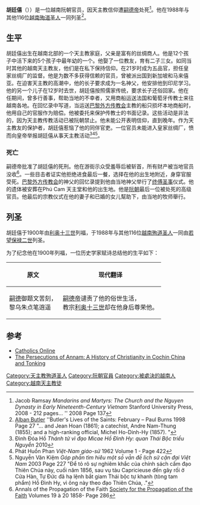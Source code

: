 {{Infobox saint
|name=胡廷僖
|birth_date= 1808年
|death_date= 1857年5月22日
|feast_day=5月22日
|venerated_in=[[罗马天主教|罗马天主教]]
|image=St_Michael_HDHy.jpg
|imagesize=144px
|caption=
|birth_place=越南
|death_place=
|titles=殉道圣人
|beatified_date= 1900年7月5日
|beatified_place=
|beatified_by=利奥十三世
|canonized_date= 1988年6月19日
|canonized_place=
|canonized_by=若望保禄二世
|attributes= [[汉服|汉服]]<br>宋朝官服<br>棕榈枝<br>[[刀|刀]]
}}
'''胡廷僖'''（{{lang|vi|Michael Hồ Đình Hy}}）{{bd|1808年||1857年|5月22日}}）是一位越南阮朝官员，因天主教信仰遭[[嗣德帝|嗣德帝]]处死<ref>Jacob Ramsay ''Mandarins and Martyrs: The Church and the Nguyen Dynasty in Early Nineteenth-Century Vietnam'' Stanford University Press, 2008 - 212 pages... '' 2008 Page 137</ref>。他在1988年与其他116位[[越南殉道圣人|越南殉道圣人]]一同列圣<ref>[[Alban_Butler|Alban Butler]] ''Butler's Lives of the Saints: February – Paul Burns 1998 Page 27 "... and Jean Hoan (1861); a catechist, Andre Nam-Thung (1855); and a high-ranking official, Michel Ho-Dinh-Hy (1857). "</ref>。

==生平==
胡廷僖出生在越南北部的一个天主教家庭，父亲是富有的丝绸商人。他是12个孩子中活下来的5个孩子中最年幼的一个。他娶了一位教友，育有二子三女。如同当时其他的越南天主教友，他们是在私下保持信仰。在21岁时成为五品官，担任皇家丝绸厂的监督。他是为数不多获得信赖的官员，曾被派出国到新加坡和马来僖亚。在迫害天主教的高潮中，他的长子要求成为一名神父，他安排他到印尼学习。他的另一个儿子在12岁时去世，胡廷僖按照儒家传统，要求长子还俗回家。他在任期间，曾多行善事，帮助当地的不幸者，又用商船运送法国和葡萄牙传教士来往越南各地。在回忆录中写道，当运送[[巴黎外方传教会|巴黎外方传教会]]主教的船只损坏本地商船时，他用自己的官服作为赔偿。他被委托来保护传教士的书面记录。这些活动是非法的，因为天主教传教活动已被阮朝禁止。他未能公开表明信仰，直到晚年。作为天主教友的保护者，胡廷僖惹恼了他的同伴官吏。一位官员未能进入皇家丝绸厂，愤而向皇帝举报胡廷僖从事天主教活动<ref>Đình Đóa Hồ ''Thánh tử vì đạo Micae Hồ Đình Hy: quan Thái Bộc triều Nguyễn'' 2010</ref><ref>Phát Huồn Phan ''Việt-Nam giáo-sử'' 1962 Volume 1 - Page 422 </ref><ref>Nguyẽ̂n Văn Kiệm ''Góp phà̂n tìm hiẻ̂u một só̂ vá̂n đè̂ lịch sử cận đại Việt Nam'' 2003 Page 227 "Để tỏ rõ sự nghiêm khắc của chính sách cấm đạo Thiên Chúa này, cuối năm 1856, sau vụ tàu Capricieuse đến gây rối ở Cửa Hàn, Tự Đức đã hạ lệnh bắt giam Thái bộc tự khanh (tòng tam phẩm) Hồ Đình Hy, vì ông này theo đạo Thiên Chúa, ."</ref>。

===死亡===
嗣德帝批准了胡廷僖的死刑。他在游街示众受羞辱后被斩首，所有财产被当地官员没收<ref>Annals of the Propagation of the Faith [[Society_for_the_Propagation_of_the_Faith|Society for the Propagation of the Faith]] Volumes 19 à 20 1858- Page 286 </ref>。一些目击者证实他拒绝进食最后一餐，选择在他的出生地附近，身穿官服受死。[[巴黎外方传教会|巴黎外方传教会]]的神父的回忆录提到他由当地神父举行了[[终傅圣事|终傅圣事]]仪式。他的遗体被安葬在Phú Cam 天主堂和他的出生地。他是[[阮朝|阮朝]]最后一位被处死的高级官员。他最后的宗教仪式在他的妻子和已婚的女儿幫助下，由当地的牧师舉行。

==列圣==
胡廷僖于1900年由[[利奥十三世|利奥十三世]]列福，于1988年与其他116位[[越南殉道圣人|越南殉道圣人]]一同由[[若望保禄二世|若望保禄二世]]列圣。

为了纪念他在1900年列福，一位历史学家赋诗总结他的生平如下：
{| class="wikitable"
|-
! 原文
! 现代翻译
|-
| [[嗣德|嗣德]]御题文苦刻，<br />
黎乌朱点笔逍遥
| 
[[嗣德帝|嗣德帝]]谴责了他的俗世生活，<br />
教宗[[利奥十三世|利奥十三世]]却在他身后尊荣他。
|}

==参考==
{{reflist}}
*[http://www.catholic.org/saints/saint.php?saint_id=5110 Catholics Online]
*[http://books.google.com/books?id=aB0QAAAAYAAJ&printsec=frontcover&dq=annam/ The Persecutions of Annam: A History of Christianity in Cochin China and Tonking]
[[Category:天主教殉道圣人|Category:天主教殉道圣人]]
[[Category:阮朝官員|Category:阮朝官員]]
[[Category:被處決的越南人|Category:被處決的越南人]]
[[Category:越南天主教徒|Category:越南天主教徒]]